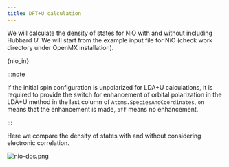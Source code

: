 ```yaml
---
title: DFT+U calculation
---
```


We will calculate the density of states for NiO with and without including
Hubbard $U$. We will start from the example input file for NiO (check work
directory under OpenMX installation).


<CodeBlock language="fortran" title="src/NiO/NiO.in" showLineNumbers>{nio_in}</CodeBlock>

:::note

If the initial spin configuration is unpolarized for LDA+U calculations, it is
required to provide the switch for enhancement of orbital polarization in the
LDA+U method in the last column of `Atoms.SpeciesAndCoordinates`, `on` means
that the enhancement is made, `off` means no enhancement.

:::

Here we compare the density of states with and without considering electronic
correlation.

![nio-dos.png](/img/nio-dos.png)
